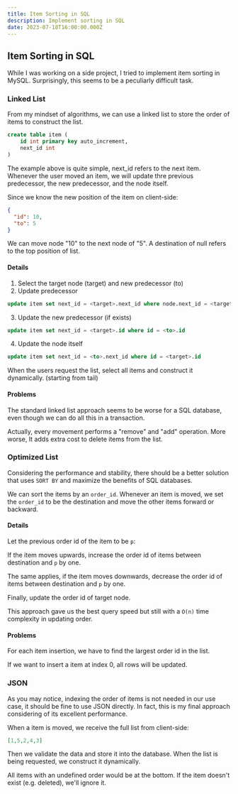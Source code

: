 ```yaml
---
title: Item Sorting in SQL
description: Implement sorting in SQL
date: 2023-07-18T16:00:00.000Z
---
```


## Item Sorting in SQL

While I was working on a side project, I tried to implement item sorting in MySQL. Surprisingly, this seems to be a peculiarly difficult task.

### Linked List

From my mindset of algorithms, we can use a linked list to store the order of items to construct the list.

```sql
create table item (
    id int primary key auto_increment,
    next_id int
)
```

The example above is quite simple, next_id refers to the next item. Whenever the user moved an item, we will update thre previous predecessor, the new predecessor, and the node itself.

Since we know the new position of the item on client-side:

```json
{
  "id": 10,
  "to": 5
}
```

We can move node "10" to the next node of "5". A destination of null refers to the top position of list.

#### Details

1. Select the target node (target) and new predecessor (to)
2. Update predecessor

```sql
update item set next_id = <target>.next_id where node.next_id = <target>.id
```
3. Update the new predecessor (if exists)

```sql
update item set next_id = <target>.id where id = <to>.id
```

4. Update the node itself

```sql
update item set next_id = <to>.next_id where id = <target>.id
```

When the users request the list, select all items and construct it dynamically. (starting from tail)

#### Problems

The standard linked list approach seems to be worse for a SQL database, even though we can do all this in a transaction. 

Actually, every movement performs a "remove" and "add" operation.
More worse, It adds extra cost to delete items from the list.


### Optimized List

Considering the performance and stability, there should be a better solution that uses `SORT BY` and maximize the benefits of SQL databases.

We can sort the items by an `order_id`. Whenever an item is moved, we set the `order_id` to be the destination and move the other items forward or backward.

#### Details

Let the previous order id of the item to be `p`:

If the item moves upwards, increase the order id of items between destination and `p` by one.

The same applies, if the item moves downwards, decrease the order id of items between destination and `p` by one.

Finally, update the order id of target node.

This approach gave us the best query speed but still with a `O(n)` time complexity in updating order.

#### Problems

For each item insertion, we have to find the largest order id in the list.

If we want to insert a item at index 0, all rows will be updated.

### JSON

As you may notice, indexing the order of items is not needed in our use case, it should be fine to use JSON directly. In fact, this is my final approach considering of its excellent performance.

When a item is moved, we receive the full list from client-side:

```json
[1,5,2,4,3]
```

Then we validate the data and store it into the database. When the list is being requested, we construct it dynamically.

All items with an undefined order would be at the bottom. If the item doesn't exist (e.g. deleted), we'll ignore it.